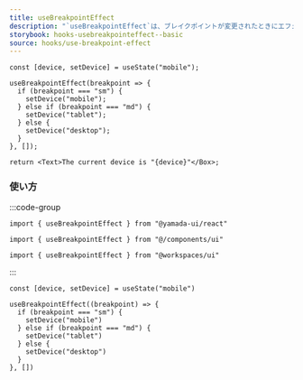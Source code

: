 ```yaml
---
title: useBreakpointEffect
description: "`useBreakpointEffect`は、ブレイクポイントが変更されたときにエフェクトを実行するカスタムフックです。"
storybook: hooks-usebreakpointeffect--basic
source: hooks/use-breakpoint-effect
---
```


```tsx preview functional client
const [device, setDevice] = useState("mobile");

useBreakpointEffect(breakpoint => {
  if (breakpoint === "sm") {
    setDevice("mobile");
  } else if (breakpoint === "md") {
    setDevice("tablet");
  } else {
    setDevice("desktop");
  }
}, []);

return <Text>The current device is "{device}"</Box>;
```

### 使い方

:::code-group

```tsx [package]
import { useBreakpointEffect } from "@yamada-ui/react"
```

```tsx [alias]
import { useBreakpointEffect } from "@/components/ui"
```

```tsx [monorepo]
import { useBreakpointEffect } from "@workspaces/ui"
```

:::

```tsx
const [device, setDevice] = useState("mobile")

useBreakpointEffect((breakpoint) => {
  if (breakpoint === "sm") {
    setDevice("mobile")
  } else if (breakpoint === "md") {
    setDevice("tablet")
  } else {
    setDevice("desktop")
  }
}, [])
```
